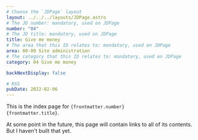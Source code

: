```yaml
---
# Choose the `JDPage` layout
layout: ../../../layouts/JDPage.astro
# The JD number: mandatory, used on JDPage
number: "04"
# The JD title: mandatory, used on JDPage
title: Give me money
# The area that this ID relates to: mandatory, used on JDPage
area: 00-09 Site administration
# The category that this ID relates to: mandatory, used on JDPage
category: 04 Give me money

backNextDisplay: false

# RSS
pubDate: 2022-02-06
---
```


This is the index page for <code>{frontmatter.number} {frontmatter.title}</code>.

At some point in the future, this page will contain links to all of its contents. But I haven't built that yet.
